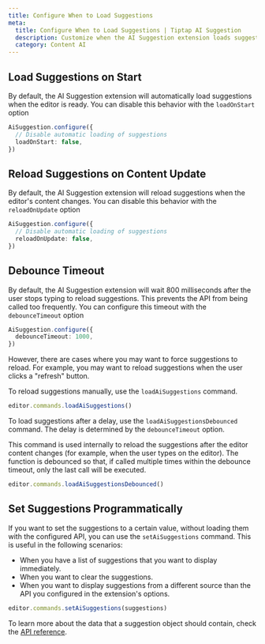 ```yaml
---
title: Configure When to Load Suggestions
meta:
  title: Configure When to Load Suggestions | Tiptap AI Suggestion
  description: Customize when the AI Suggestion extension loads suggestions with options like loadOnStart and reloadOnUpdate.
  category: Content AI
---
```


## Load Suggestions on Start

By default, the AI Suggestion extension will automatically load suggestions when the editor is ready. You can disable this behavior with the `loadOnStart` option

```ts
AiSuggestion.configure({
  // Disable automatic loading of suggestions
  loadOnStart: false,
})
```

## Reload Suggestions on Content Update

By default, the AI Suggestion extension will reload suggestions when the editor's content changes. You can disable this behavior with the `reloadOnUpdate` option

```ts
AiSuggestion.configure({
  // Disable automatic loading of suggestions
  reloadOnUpdate: false,
})
```

## Debounce Timeout

By default, the AI Suggestion extension will wait 800 milliseconds after the user stops typing to reload suggestions. This prevents the API from being called too frequently. You can configure this timeout with the `debounceTimeout` option

```ts
AiSuggestion.configure({
  debounceTimeout: 1000,
})
```

However, there are cases where you may want to force suggestions to reload. For example, you may want to reload suggestions when the user clicks a "refresh" button.

To reload suggestions manually, use the `loadAiSuggestions` command.

```ts
editor.commands.loadAiSuggestions()
```

To load suggestions after a delay, use the `loadAiSuggestionsDebounced` command. The delay is determined by the `debounceTimeout` option.

This command is used internally to reload the suggestions after the editor content changes (for example, when the user types on the editor). The function is debounced so that, if called multiple times within the debounce timeout, only the last call will be executed.

```ts
editor.commands.loadAiSuggestionsDebounced()
```

## Set Suggestions Programmatically

If you want to set the suggestions to a certain value, without loading them with the configured API, you can use the `setAiSuggestions` command. This is useful in the following scenarios:

- When you have a list of suggestions that you want to display immediately.
- When you want to clear the suggestions.
- When you want to display suggestions from a different source than the API you configured in the extension's options.

```ts
editor.commands.setAiSuggestions(suggestions)
```

To learn more about the data that a suggestion object should contain, check the [API reference](/content-ai/capabilities/suggestion/api-reference#proofreading-suggestions).
